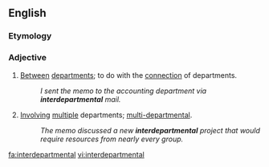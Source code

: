 ==English==

===Etymology===
{{confix|inter|department|al}}

===Adjective===
{{en-adj|-}}

# [[between|Between]] [[department]]s; to do with the [[connection]] of departments.
#:''I sent the memo to the accounting department via '''interdepartmental''' mail.''
# [[involve|Involving]] [[multiple]] departments; [[multi-departmental]].
#:''The memo discussed a new '''interdepartmental''' project that would require resources from nearly every group.''

[[fa:interdepartmental]]
[[vi:interdepartmental]]